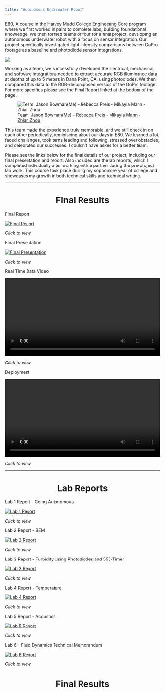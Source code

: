 ```yaml
---
title: "Autonomous Underwater Robot"
---
```


E80, A course in the Harvey Mudd College Engineering Core program where we first worked in pairs to complete labs, building foundational knowledge. We then formed teams of four for a final project, developing an autonomous underwater robot with a focus on sensor integration. Our project specifically investigated light intensity comparisons between GoPro footage as a baseline and photodiode sensor integrations.

![](images/robot.jpeg)

Working as a team, we successfully developed the electrical, mechanical, and software integrations needed to extract accurate RGB illuminance data at depths of up to 5 meters in Dana Point, CA, using photodiodes. We then compared this data to the RGB-decomposed version of the GoPro footage. For more specifics please see the Final Report linked at the bottom of the page.

![Team: [Jason Bowman](https://www.linkedin.com/in/jasonbbowman/)(Me) - [Rebecca Preis](https://www.linkedin.com/in/rebecca-preis/) - [Mikayla Mann](https://www.linkedin.com/in/mikayla-mann/) - [Zhian Zhou](https://www.linkedin.com/in/zhian-zhou-14ba8b325/)](images/team.jpeg)

This team made the experience truly memorable, and we still check in on each other periodically, reminiscing about our days in E80. We learned a lot, faced challenges, took turns leading and following, stressed over obstacles, and celebrated our successes. I couldn’t have asked for a better team.

Please see the links below for the final details of our project, including our final presentation and report. Also included are the lab reports, which I completed individually after working with a partner during the pre-project lab work. This course took place during my sophomore year of college and showcases my growth in both technical skills and technical writing.

---

<h1 style="text-align: center;">Final Results</h1>

<!-- Final Results -->
<div class="project">
  <p class="title">Final Report</p>
  <a href="https://drive.google.com/file/d/10z3bwR1xdG-XAJNYut0mEZHobPQbsdvD/view?usp=sharing">
    <img src="images/final_report.jpeg" alt="Final Report">
  </a>
  <p class="click-to-view">*<span>Click to view</span>*</p>
</div>

<div class="project">
  <p class="title">Final Presentation</p>
  <a href="https://drive.google.com/file/d/1SFoDq-4IOvm13Nju7Mgr_akCRxlvOkGa/view?usp=sharing">
    <img src="images/final_pres.jpeg" alt="Final Presentation">
  </a>
  <p class="click-to-view">*<span>Click to view</span>*</p>
</div>

<!-- Videos -->
<div class="project">
  <p class="title">Real Time Data Video</p>
  <video width="100%" controls>
    <source src="videos/Flub.mp4" type="video/mp4">
    Your browser does not support the video tag.
  </video>
  <p class="click-to-view">*<span>Click to view</span>*</p>
</div>

<div class="project">
  <p class="title">Deployment</p>
  <video width="100%" controls>
    <source src="videos/Flub_shore.MOV" type="video/mp4">
    Your browser does not support the video tag.
  </video>
  <p class="click-to-view">*<span>Click to view</span>*</p>
</div>

---

<h1 style="text-align: center;">Lab Reports</h1>

<!-- Lab Reports -->
<div class="project">
  <p class="title">Lab 1 Report - Going Autonomous</p>
  <a href="https://drive.google.com/file/d/1bCHhOPwuIOd0EJOIRcDaeNcMJkJtW0-J/view?usp=sharing">
    <img src="images/lab1.jpeg" alt="Lab 1 Report">
  </a>
  <p class="click-to-view">*<span>Click to view</span>*</p>
</div>

<div class="project">
  <p class="title">Lab 2 Report - BEM</p>
  <a href="https://drive.google.com/file/d/1jr20M69VYiIHlnWu445LXzpf1TrMCuFO/view?usp=sharing">
    <img src="images/lab2.jpeg" alt="Lab 2 Report">
  </a>
  <p class="click-to-view">*<span>Click to view</span>*</p>
</div>

<div class="project">
  <p class="title">Lab 3 Report - Turbidity Using Photodiodes and 555-Timer</p>
  <a href="https://drive.google.com/file/d/1sJeaYkD4SJebCqQPU-JQpAV48SDGVCz6/view?usp=sharing">
    <img src="images/lab3.jpeg" alt="Lab 3 Report">
  </a>
  <p class="click-to-view">*<span>Click to view</span>*</p>
</div>

<div class="project">
  <p class="title">Lab 4 Report - Temperature</p>
  <a href="https://drive.google.com/file/d/1wmHXs_jkDRqvBVebrnnaE1i3WHQgXmyQ/view?usp=sharing">
    <img src="images/lab4.jpeg" alt="Lab 4 Report">
  </a>
  <p class="click-to-view">*<span>Click to view</span>*</p>
</div>

<div class="project">
  <p class="title">Lab 5 Report - Acoustics</p>
  <a href="https://drive.google.com/file/d/1S6-E1Udu2Aq7KfW4fAKOh_NWmZMmNDmb/view?usp=sharing">
    <img src="images/lab5.jpeg" alt="Lab 5 Report">
  </a>
  <p class="click-to-view">*<span>Click to view</span>*</p>
</div>

<div class="project">
  <p class="title">Lab 6 - Fluid Dynamics Technical Memorandum</p>
  <a href="https://drive.google.com/file/d/1khie_yhsyVY0-u7opmbmVQnYqpIBjSet/view?usp=sharing">
    <img src="images/lab6.jpeg" alt="Lab 6 Report">
  </a>
  <p class="click-to-view">*<span>Click to view</span>*</p>
</div>

<!-- Clear floats to avoid overlap -->
<div class="clear"></div>



<div style="text-align: center;">
  <h1>Final Results</h1>
</div>
